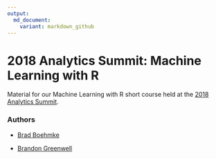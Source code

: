 ```yaml
---
output:
  md_document:
    variant: markdown_github
---
```


# 2018 Analytics Summit: Machine Learning with R

Material for our Machine Learning with R short course held at the [2018 Analytics Summit](http://business.uc.edu/academics/centers/analytics-center/analytics-training/machine-learning-with-R.html).

### Authors

* [Brad Boehmke](https://github.com/bradleyboehmke/)

* [Brandon Greenwell](https://github.com/bgreenwell)
